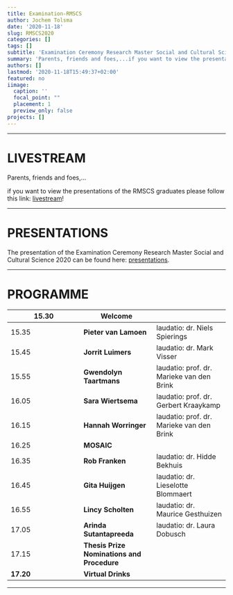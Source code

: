 ```yaml
---
title: Examination-RMSCS
author: Jochem Tolsma
date: '2020-11-18'
slug: RMSCS2020
categories: []
tags: []
subtitle: 'Examination Ceremony Research Master Social and Cultural Science 2020'
summary: 'Parents, friends and foes,...if you want to view the presentations of the RMSCS graduates please follow this link: [livestream](http://www.ru.nl/over-ons/diensten-faciliteiten/vm/academiegebouw-berchmanianum/livestream-berchmanianum/)!'
authors: []
lastmod: '2020-11-18T15:49:37+02:00'
featured: no
iimage:
  caption: ''
  focal_point: ""
  placement: 1
  preview_only: false
projects: []
---
```


---  

# **LIVESTREAM**

Parents, friends and foes,...  

if you want to view the presentations of the RMSCS graduates please follow this link: [livestream](http://www.ru.nl/over-ons/diensten-faciliteiten/vm/academiegebouw-berchmanianum/livestream-berchmanianum/){target="_blank"}!

---   

# **PRESENTATIONS**

The presentation of the Examination Ceremony Research Master Social and Cultural Science 2020 can be found here: [presentations](.pdf).

---  

# **PROGRAMME**  

15.30|**Welcome**| 
-----|-----|-----
15.35|**Pieter van Lamoen**|laudatio: dr. Niels Spierings
15.45|**Jorrit Luimers**|laudatio: dr. Mark Visser
15.55|**Gwendolyn Taartmans**|laudatio: prof. dr. Marieke van den Brink
16.05|**Sara Wiertsema**|laudatio: prof. dr. Gerbert Kraaykamp
16.15|**Hannah Worringer**|laudatio: prof. dr. Marieke van den Brink
16.25|**MOSAIC**| 
16.35|**Rob Franken**|laudatio: dr. Hidde Bekhuis
16.45|**Gita Huijgen**|laudatio: dr. Lieselotte Blommaert
16.55|**Lincy Scholten**|laudatio: dr. Maurice Gesthuizen
17.05|**Arinda Sutantapreeda**|laudatio: dr. Laura Dobusch
17.15|**Thesis Prize Nominations and Procedure**| 
**17.20**|**Virtual Drinks**| 

---  
